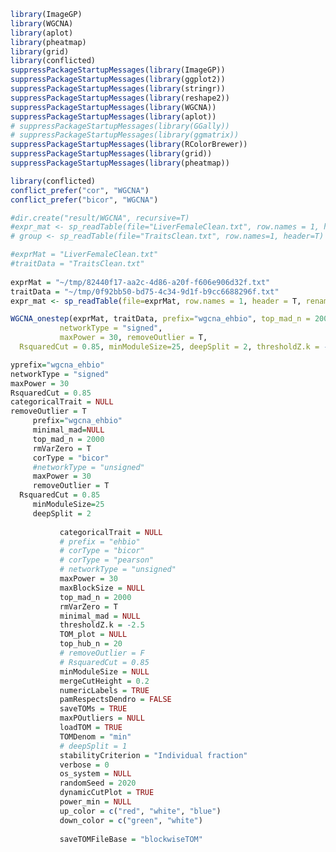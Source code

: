 ```r
library(ImageGP)
library(WGCNA)
library(aplot)
library(pheatmap)
library(grid)
library(conflicted)
suppressPackageStartupMessages(library(ImageGP))
suppressPackageStartupMessages(library(ggplot2))
suppressPackageStartupMessages(library(stringr))
suppressPackageStartupMessages(library(reshape2))
suppressPackageStartupMessages(library(WGCNA))
suppressPackageStartupMessages(library(aplot))
# suppressPackageStartupMessages(library(GGally))
# suppressPackageStartupMessages(library(ggmatrix))
suppressPackageStartupMessages(library(RColorBrewer))
suppressPackageStartupMessages(library(grid))
suppressPackageStartupMessages(library(pheatmap))

library(conflicted)
conflict_prefer("cor", "WGCNA")
conflict_prefer("bicor", "WGCNA")

#dir.create("result/WGCNA", recursive=T)
#expr_mat <- sp_readTable(file="LiverFemaleClean.txt", row.names = 1, header = T)
# group <- sp_readTable(file="TraitsClean.txt", row.names=1, header=T)

#exprMat = "LiverFemaleClean.txt"  
#traitData = "TraitsClean.txt"
           
exprMat = "~/tmp/82440f17-aa2c-4d86-a20f-f606e906d32f.txt"
traitData = "~/tmp/0f92bb50-bd75-4c34-9d1f-b9cc6688296f.txt"     
expr_mat <- sp_readTable(file=exprMat, row.names = 1, header = T, renameDuplicateRowNames = T)

WGCNA_onestep(exprMat, traitData, prefix="wgcna_ehbio", top_mad_n = 2000, corType = "bicor",
           networkType = "signed",
           maxPower = 30, removeOutlier = T,
  RsquaredCut = 0.85, minModuleSize=25, deepSplit = 2, thresholdZ.k = -2.5, randomSeed = 2020)

yprefix="wgcna_ehbio"
networkType = "signed"
maxPower = 30
RsquaredCut = 0.85
categoricalTrait = NULL
removeOutlier = T
     prefix="wgcna_ehbio"
     minimal_mad=NULL
     top_mad_n = 2000
     rmVarZero = T
     corType = "bicor"
     #networkType = "unsigned"
     maxPower = 30 
     removeOutlier = T
  RsquaredCut = 0.85
     minModuleSize=25
     deepSplit = 2
          
           categoricalTrait = NULL
           # prefix = "ehbio"
           # corType = "bicor"
           # corType = "pearson"
           # networkType = "unsigned"
           maxPower = 30
           maxBlockSize = NULL
           top_mad_n = 2000
           rmVarZero = T
           minimal_mad = NULL
           thresholdZ.k = -2.5
           TOM_plot = NULL
           top_hub_n = 20
           # removeOutlier = F
           # RsquaredCut = 0.85
           minModuleSize = NULL
           mergeCutHeight = 0.2
           numericLabels = TRUE
           pamRespectsDendro = FALSE
           saveTOMs = TRUE
           maxPOutliers = NULL
           loadTOM = TRUE
           TOMDenom = "min"
           # deepSplit = 1
           stabilityCriterion = "Individual fraction"
           verbose = 0
           os_system = NULL
           randomSeed = 2020
           dynamicCutPlot = TRUE
           power_min = NULL
           up_color = c("red", "white", "blue")
           down_color = c("green", "white")
           
           saveTOMFileBase = "blockwiseTOM"
```


